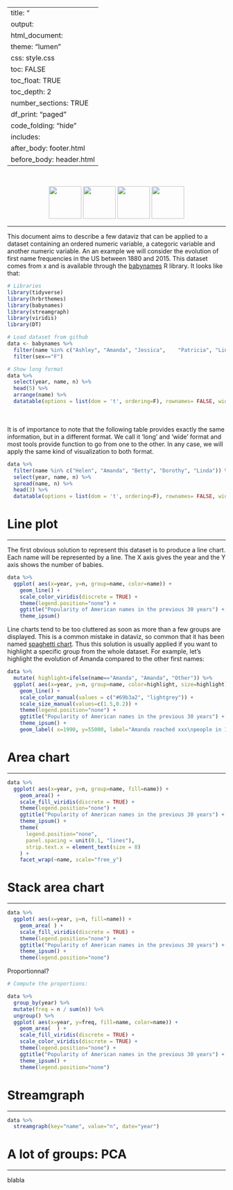 
---
title: "<center><div class='mytitle'>Visualizing ordered numeric variables for different groups<br></div></center>"
output:
  html_document:
      theme: "lumen"
      css: style.css
      toc: FALSE
      toc_float: TRUE
      toc_depth: 2
      number_sections: TRUE
      df_print: "paged"
      code_folding: "hide"
      includes: 
        after_body: footer.html
        before_body: header.html
---


<div class="mycontent">

<br>
<center>
![](../img/section/Line150.png){width=75px}
![](../img/section/Area150.png){width=75px}
![](../img/section/Stackedarea150.png){width=75px}
![](../img/section/Stream150.png){width=75px}



</center>

***

This document aims to describe a few dataviz that can be applied to a dataset containing an ordered numeric variable, a categoric variable and another numeric variable. An an example we will consider the evolution of first name frequencies in the US between 1880 and 2015. This dataset comes from x and is available through the [babynames]() R library. It looks like that:

```r
# Libraries
library(tidyverse)
library(hrbrthemes)
library(babynames)
library(streamgraph)
library(viridis)
library(DT)

# Load dataset from github
data <- babynames %>% 
  filter(name %in% c("Ashley", "Amanda", "Jessica",    "Patricia", "Linda", "Deborah",   "Dorothy", "Betty", "Helen")) %>%
  filter(sex=="F")

# Show long format
data %>%
  select(year, name, n) %>%
  head(5) %>%
  arrange(name) %>%
  datatable(options = list(dom = 't', ordering=F), rownames= FALSE, width = "30px")
```

<br><br>
It is of importance to note that the following table provides exactly the same information, but in a different format. We call it 'long' and 'wide' format and most tools provide function to go from one to the other. In any case, we will apply the same kind of visualization to both format.
```r
data %>%
  filter(name %in% c("Helen", "Amanda", "Betty", "Dorothy", "Linda")) %>%
  select(year, name, n) %>%
  spread(name, n) %>%
  head(3) %>%
  datatable(options = list(dom = 't', ordering=F), rownames= FALSE, width = "30px")

```



# Line plot
***

The first obvious solution to represent this dataset is to produce a line chart. Each name will be represented by a line. The X axis gives the year and the Y axis shows the number of babies.
```r
data %>%
  ggplot( aes(x=year, y=n, group=name, color=name)) +
    geom_line() +
    scale_color_viridis(discrete = TRUE) +
    theme(legend.position="none") +
    ggtitle("Popularity of American names in the previous 30 years") +
    theme_ipsum()
```

Line charts tend to be too cluttered as soon as more than a few groups are displayed. This is a common mistake in dataviz, so common that it has been named [spaghetti chart](). Thus this solution is usually applied if you want to highlight a specific group from the whole dataset. For example, let's highlight the evolution of Amanda compared to the other first names:

```r
data %>%
  mutate( highlight=ifelse(name=="Amanda", "Amanda", "Other")) %>%
  ggplot( aes(x=year, y=n, group=name, color=highlight, size=highlight)) +
    geom_line() +
    scale_color_manual(values = c("#69b3a2", "lightgrey")) +
    scale_size_manual(values=c(1.5,0.2)) +
    theme(legend.position="none") +
    ggtitle("Popularity of American names in the previous 30 years") +
    theme_ipsum() +
    geom_label( x=1990, y=55000, label="Amanda reached xxx\npeople in 1970", size=4, color="#69b3a2")
```


# Area chart
***
```r
data %>%
  ggplot( aes(x=year, y=n, group=name, fill=name)) +
    geom_area() +
    scale_fill_viridis(discrete = TRUE) +
    theme(legend.position="none") +
    ggtitle("Popularity of American names in the previous 30 years") +
    theme_ipsum() +
    theme(
      legend.position="none",
      panel.spacing = unit(0.1, "lines"),
      strip.text.x = element_text(size = 8)
    ) +
    facet_wrap(~name, scale="free_y")
```



# Stack area chart
***
```r
data %>% 
  ggplot( aes(x=year, y=n, fill=name)) +
    geom_area( ) +
    scale_fill_viridis(discrete = TRUE) +
    theme(legend.position="none") +
    ggtitle("Popularity of American names in the previous 30 years") +
    theme_ipsum() +
    theme(legend.position="none")
```

Proportionnal?
```r
# Compute the proportions:

data %>% 
  group_by(year) %>%
  mutate(freq = n / sum(n)) %>%
  ungroup() %>%
  ggplot( aes(x=year, y=freq, fill=name, color=name)) +
    geom_area(  ) +
    scale_fill_viridis(discrete = TRUE) +
    scale_color_viridis(discrete = TRUE) +
    theme(legend.position="none") +
    ggtitle("Popularity of American names in the previous 30 years") +
    theme_ipsum() +
    theme(legend.position="none")
```




# Streamgraph
***
```r
data %>% 
  streamgraph(key="name", value="n", date="year")
```




# A lot of groups: PCA
***

blabla



</div>
